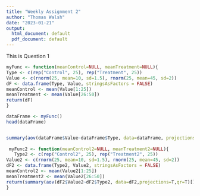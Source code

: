 ```yaml
---
title: "Weekly Assignment 2"
author: "Thomas Walsh"
date: "2023-01-21"
output:
  html_document: default
  pdf_document: default
---
```



This is Question 1
```r
myFunc <- function(meanControl=NULL, meanTreatment=NULL){
Type <- c(rep("Control", 25), rep("Treatment", 25))
Value <- c(rnorm(25, mean=10, sd=1.5), rnorm(25, mean=45, sd=2))
dF <- data.frame(Type, Value, stringsAsFactors = FALSE)
meanControl <- mean(Value[1:25])
meanTreatment <- mean(Value[26:50])  
return(dF)
}

dataFrame <- myFunc()
head(dataFrame)


summary(aov(dataFrame$Value~dataFrame$Type, data=dataFrame, projections=T, qr=T))
 
 myFunc2 <- function(meanControl2=NULL, meanTreatment2=NULL){
   Type2 <- c(rep("Control2", 25), rep("Treatment2", 25))
Value2 <- c(rnorm(25, mean=10, sd=1.5), rnorm(25, mean=45, sd=2))
dF2 <- data.frame(Type2, Value2, stringsAsFactors = FALSE)
meanControl2 <- mean(Value2[1:25])
meanTreatment2 <- mean(Value2[26:50])  
return(summary(aov(dF2$Value2~dF2$Type2, data=dF2,projections=T,qr=T)[]))
}
 

```


